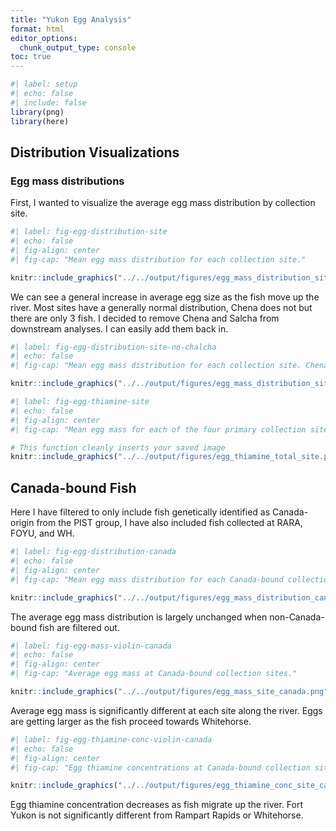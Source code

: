 ```yaml
---
title: "Yukon Egg Analysis"
format: html
editor_options: 
  chunk_output_type: console
toc: true
---
```


```r
#| label: setup
#| echo: false
#| include: false
library(png)
library(here)
```

## Distribution Visualizations

### Egg mass distributions

First, I wanted to visualize the average egg mass distribution by collection
site.

```r
#| label: fig-egg-distribution-site
#| echo: false
#| fig-align: center
#| fig-cap: "Mean egg mass distribution for each collection site."

knitr::include_graphics("../../output/figures/egg_mass_distribution_site.png")
```

We can see a general increase in average egg size as the fish move up the river.
Most sites have a generally normal distribution, Chena does not but there are
only 3 fish. I decided to remove Chena and Salcha from downstream analyses. I 
can easily add them back in.

```r
#| label: fig-egg-distribution-site-no-chalcha
#| echo: false
#| fig-cap: "Mean egg mass distribution for each collection site. Chena and Salcha are removed."

knitr::include_graphics("../../output/figures/egg_mass_distribution_site_nochalcha.png")

```

```r
#| label: fig-egg-thiamine-site
#| echo: false
#| fig-align: center
#| fig-cap: "Mean egg mass for each of the four primary collection sites. WH (Whitehorse) shows the highest mean egg mass."

# This function cleanly inserts your saved image
knitr::include_graphics("../../output/figures/egg_thiamine_total_site.png")
```


## Canada-bound Fish 

Here I have filtered to only include fish genetically identified as Canada-origin
from the PIST group, I have also included fish collected at RARA, FOYU, and WH.

```r
#| label: fig-egg-distribution-canada
#| echo: false
#| fig-align: center
#| fig-cap: "Mean egg mass distribution for each Canada-bound collection site."

knitr::include_graphics("../../output/figures/egg_mass_distribution_canada.png")
```

The average egg mass distribution is largely unchanged when non-Canada-bound
fish are filtered out.

```r
#| label: fig-egg-mass-violin-canada
#| echo: false
#| fig-align: center
#| fig-cap: "Average egg mass at Canada-bound collection sites."

knitr::include_graphics("../../output/figures/egg_mass_site_canada.png")

```

Average egg mass is significantly different at each site along the river. Eggs
are getting larger as the fish proceed towards Whitehorse.

```r
#| label: fig-egg-thiamine-conc-violin-canada
#| echo: false
#| fig-align: center
#| fig-cap: "Egg thiamine concentrations at Canada-bound collection sites."

knitr::include_graphics("../../output/figures/egg_thiamine_conc_site_canada.png")

```

Egg thiamine concentration decreases as fish migrate up the river. Fort Yukon is
not significantly different from Rampart Rapids or Whitehorse.